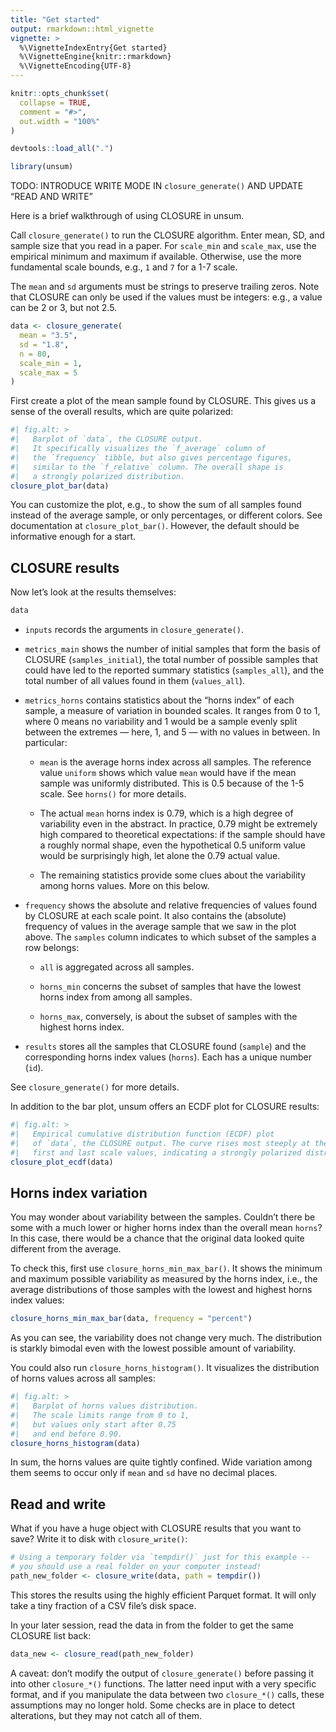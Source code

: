 ```yaml
---
title: "Get started"
output: rmarkdown::html_vignette
vignette: >
  %\VignetteIndexEntry{Get started}
  %\VignetteEngine{knitr::rmarkdown}
  %\VignetteEncoding{UTF-8}
---
```


```r
knitr::opts_chunk$set(
  collapse = TRUE,
  comment = "#>",
  out.width = "100%"
)

devtools::load_all(".")
```

```r
library(unsum)
```

TODO: INTRODUCE WRITE MODE IN `closure_generate()` AND UPDATE "READ AND WRITE"

Here is a brief walkthrough of using CLOSURE in unsum.

Call `closure_generate()` to run the CLOSURE algorithm. Enter mean, SD, and sample size that you read in a paper. For `scale_min` and `scale_max`, use the empirical minimum and maximum if available. Otherwise, use the more fundamental scale bounds, e.g., `1` and `7` for a 1-7 scale.

The `mean` and `sd` arguments must be strings to preserve trailing zeros. Note that CLOSURE can only be used if the values must be integers: e.g., a value can be 2 or 3, but not 2.5.

```r
data <- closure_generate(
  mean = "3.5",
  sd = "1.8",
  n = 80,
  scale_min = 1,
  scale_max = 5
)
```

First create a plot of the mean sample found by CLOSURE. This gives us a sense of the overall results, which are quite polarized:

```r
#| fig.alt: >
#|   Barplot of `data`, the CLOSURE output.
#|   It specifically visualizes the `f_average` column of
#|   the `frequency` tibble, but also gives percentage figures,
#|   similar to the `f_relative` column. The overall shape is
#|   a strongly polarized distribution.
closure_plot_bar(data)
```

You can customize the plot, e.g., to show the sum of all samples found instead of the average sample, or only percentages, or different colors. See documentation at `closure_plot_bar()`. However, the default should be informative enough for a start.

## CLOSURE results

Now let's look at the results themselves:

```r
data
```

-   `inputs` records the arguments in `closure_generate()`.

-   `metrics_main` shows the number of initial samples that form the basis of CLOSURE (`samples_initial`), the total number of possible samples that could have led to the reported summary statistics (`samples_all`), and the total number of all values found in them (`values_all`).

-   `metrics_horns` contains statistics about the "horns index" of each sample, a measure of variation in bounded scales. It ranges from 0 to 1, where 0 means no variability and 1 would be a sample evenly split between the extremes — here, 1, and 5 — with no values in between. In particular:

    -   `mean` is the average horns index across all samples. The reference value `uniform` shows which value `mean` would have if the mean sample was uniformly distributed. This is 0.5 because of the 1-5 scale. See `horns()` for more details.

    -   The actual `mean` horns index is 0.79, which is a high degree of variability even in the abstract. In practice, 0.79 might be extremely high compared to theoretical expectations: if the sample should have a roughly normal shape, even the hypothetical 0.5 uniform value would be surprisingly high, let alone the 0.79 actual value.

    -   The remaining statistics provide some clues about the variability among horns values. More on this below.

-   `frequency` shows the absolute and relative frequencies of values found by CLOSURE at each scale point. It also contains the (absolute) frequency of values in the average sample that we saw in the plot above. The `samples` column indicates to which subset of the samples a row belongs:

    -   `all` is aggregated across all samples.

    -   `horns_min` concerns the subset of samples that have the lowest horns index from among all samples.

    -   `horns_max`, conversely, is about the subset of samples with the highest horns index.

-   `results` stores all the samples that CLOSURE found (`sample`) and the corresponding horns index values (`horns`). Each has a unique number (`id`).

See `closure_generate()` for more details.

In addition to the bar plot, unsum offers an ECDF plot for CLOSURE results:

```r
#| fig.alt: >
#|   Empirical cumulative distribution function (ECDF) plot
#|   of `data`, the CLOSURE output. The curve rises most steeply at the
#|   first and last scale values, indicating a strongly polarized distribution.
closure_plot_ecdf(data)
```

## Horns index variation

You may wonder about variability between the samples. Couldn't there be some with a much lower or higher horns index than the overall mean `horns`? In this case, there would be a chance that the original data looked quite different from the average.

To check this, first use `closure_horns_min_max_bar()`. It shows the minimum and maximum possible variability as measured by the horns index, i.e., the average distributions of those samples with the lowest and highest horns index values:

```r
closure_horns_min_max_bar(data, frequency = "percent")
```

As you can see, the variability does not change very much. The distribution is starkly bimodal even with the lowest possible amount of variability.

You could also run `closure_horns_histogram()`. It visualizes the distribution of horns values across all samples:

```r
#| fig.alt: >
#|   Barplot of horns values distribution.
#|   The scale limits range from 0 to 1,
#|   but values only start after 0.75
#|   and end before 0.90.
closure_horns_histogram(data)
```

In sum, the horns values are quite tightly confined. Wide variation among them seems to occur only if `mean` and `sd` have no decimal places.

## Read and write

What if you have a huge object with CLOSURE results that you want to save? Write it to disk with `closure_write()`:

```r
# Using a temporary folder via `tempdir()` just for this example --
# you should use a real folder on your computer instead!
path_new_folder <- closure_write(data, path = tempdir())
```

This stores the results using the highly efficient Parquet format. It will only take a tiny fraction of a CSV file's disk space.

In your later session, read the data in from the folder to get the same CLOSURE list back:

```r
data_new <- closure_read(path_new_folder)
```

A caveat: don't modify the output of `closure_generate()` before passing it into other `closure_*()` functions. The latter need input with a very specific format, and if you manipulate the data between two `closure_*()` calls, these assumptions may no longer hold. Some checks are in place to detect alterations, but they may not catch all of them.
